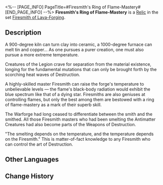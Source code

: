 <%-- [PAGE_INFO]
PageTitle=#Firesmith's Ring of Flame-Mastery#
[END_PAGE_INFO] --%>
{{Relic Infobox
|id        = 61072
|image     = Item Firesmith's Ring of Flame-Mastery.png{{subst:void|<!--$UPLOAD:<<SpriteOutput/RelicFigures/IconRelic_107_2.png>-<Item Firesmith's Ring of Flame-Mastery.png>-<Relic Icons>>-->}}
|set       = Firesmith of Lava-Forging
|piece     = Hand
|mentions  = 
}}
{{Description|A ring with a symbol of flames. It is the highest symbol of honor among the Firesmith clan.}}
'''Firesmith's Ring of Flame-Mastery''' is a [[Relic]] in the set [[Firesmith of Lava-Forging]].

==Description==
A 900-degree kiln can turn clay into ceramic, a 1000-degree furnace can melt tin and copper... As one pursues a purer creation, one must also pursue a more extreme temperature.

Creatures of the Legion crave for separation from the material existence, longing for the fundamental mutations that can only be brought forth by the scorching heat waves of Destruction.

A highly-skilled master Firesmith can raise the forge's temperature to unbelievable levels &mdash; the flame's black-body radiation would exhibit the blue spectrum like that of a dying star. Firesmiths are also geniuses at controlling flames, but only the best among them are bestowed with a ring of flame-mastery as a mark of their superb skill.

The Warforge had long ceased to differentiate between the smith and the smithed. All those Firesmith masters who had been smelting the Antimatter Creatures had also become parts of the Weapons of Destruction.

"The smelting depends on the temperature, and the temperature depends on the Firesmith." This is matter-of-fact knowledge to any Firesmith who can control the art of Destruction.

==Other Languages==
{{Other Languages
|en   = Firesmith's Ring of Flame-Mastery
|zhs  = 火匠的御火戒指
|zht  = 火匠的御火戒指
|ja   = {{Rubi|火匠|かしょう}}の{{Rubi|操炎|そうえん}}の{{Rubi|指輪|ゆびわ}}
|ko   = 화장(火匠)의 어화(御火) 반지
|es   = Anillo de fuego del forjador
|fr   = Anneau de maîtrise de Forgefeu
|ru   = Кольцо мастерства кузнеца
|th   = Firesmith's Ring of Flame-Mastery
|vi   = Nhẫn Bắt Lửa Của Thợ Rèn Lửa
|de   = Flammenmeisterring des Feuerschmieds
|id   = Firesmith's Ring of Flame-Mastery
|pt   = Anel de Maestria de Chamas do Artesão de Fogo
}}

==Change History==
{{Change History|1.0}}